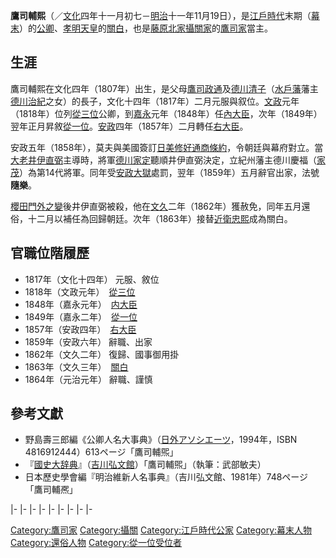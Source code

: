 {{japanese|japanese=鷹司 輔煕|kana=たかつかさ すけひろ|romaji=Takatsukasa Sukehiro|kyujitai=鷹司 輔熙}}
'''鷹司輔熙'''（{{bd|1807年|12月5日|1878年|11月19日}}／[[文化_(年號)|文化]]四年十一月初七－[[明治|明治]]十一年11月19日），是[[江戶時代|江戶時代]]末期（[[幕末|幕末]]）的[[公卿|公卿]]、[[孝明天皇|孝明天皇]]的[[關白|關白]]，也是[[藤原北家|藤原北家]][[攝家|攝關家]]的[[鷹司家|鷹司家]]當主。

==生涯==
鷹司輔熙在文化四年（1807年）出生，是父母[[鷹司政通|鷹司政通]]及[[德川清子|德川清子]]（[[水戶藩|水戶藩]]藩主[[德川治紀|德川治紀]]之女）的長子，文化十四年（1817年）二月元服與叙位。[[文政|文政]]元年（1818年）位列[[從三位|從三位]]公卿，到[[嘉永|嘉永]]元年（1848年）任[[內大臣|內大臣]]，次年（1849年）翌年正月昇敘[[從一位|從一位]]。[[安政|安政]]四年（1857年）二月轉任[[右大臣|右大臣]]。

安政五年（1858年），莫夫與美國簽訂[[日美修好通商條約|日美修好通商條約]]，令朝廷與幕府對立。當[[大老|大老]][[井伊直弼|井伊直弼]]主導時，將軍[[德川家定|德川家定]]聽順井伊直弼決定，立紀州藩主德川慶福（[[德川家茂|家茂]]）為第14代將軍。同年受[[安政大獄|安政大獄]]處罰，翌年（1859年）五月辭官出家，法號'''隨樂'''。

[[櫻田門外之變|櫻田門外之變]]後井伊直弼被殺，他在[[文久|文久]]二年（1862年）獲赦免，同年五月還俗，十二月以補任為{{link-ja|國事御用掛|国事御用掛}}回歸朝廷。次年（1863年）接替[[近衛忠熙|近衛忠熙]]成為關白。

==官職位階履歷==
* 1817年（文化十四年） 元服、敘位
* 1818年（文政元年）　[[從三位|從三位]]
* 1848年（嘉永元年）　[[内大臣|内大臣]]
* 1849年（嘉永二年）　[[從一位|從一位]]
* 1857年（安政四年）　[[右大臣|右大臣]]
* 1859年（安政六年） 辭職、出家
* 1862年（文久二年） 復歸、國事御用掛
* 1863年（文久三年）　[[關白|關白]]
* 1864年（元治元年） 辭職、謹慎

==參考文獻==
*野島壽三郎編《公卿人名大事典》（[[日外アソシエーツ|日外アソシエーツ]]，1994年，ISBN 4816912444）613ページ「鷹司輔煕」
*『[[國史大辞典_(昭和)|國史大辞典]]』（[[吉川弘文館|吉川弘文館]]）「鷹司輔煕」（執筆：武部敏夫）  
*日本歷史學會編『明治維新人名事典』（吉川弘文館、1981年）748ページ「鷹司輔凞」

{{start box|width=auto}}
{{s-pre}}
|-
{{s-before|[[鷹司政通|鷹司政通]]}}
{{s-title|[[鷹司家|鷹司家]]當主|1868年11月29日－1878年11月19日}}
{{s-after|{{link-ja|鷹司輔政|鷹司輔政}}}}
|-
{{s-before|[[近衛忠熙|近衛忠熙]]}}
{{s-title|[[藤氏長者|藤氏長者]]|1863年3月12日－1864年1月31日}}
{{s-after|[[二條齊敬|二條齊敬]]}}
|-
{{s-off}}
|-
{{s-before|[[德大寺實堅|德大寺實堅]]}}
{{s-title|[[內大臣|內大臣]]|1848年4月24日－1857年3月3日}}
{{s-after|[[廣幡經豐|廣幡經豐]]}}
|-
{{s-before|[[大炊御門經久|大炊御門經久]]}}
{{s-title|[[右大臣|右大臣]]|1857年3月3日－1859年4月30日}}
{{s-after|[[花山院家厚|花山院家厚]]}}
|-
{{s-before|近衛忠熙}}
{{s-title|[[攝政關白列表|關白]]|1863年3月12日－1864年1月31日}}
{{s-after|二條齊敬}}
|-
{{s-mil}}
|-
{{s-before|[[久我通明|久我通明]]}}
{{s-title|{{link-ja|近衛大將|近衛大将|右大將}}|1824年6月30日－1834年10月24日}}
{{s-after|花山院家厚}}
|-
{{s-before|近衛忠熙}}
{{s-title|{{link-ja|近衛大將|近衛大将|左大將}}|1834年10月24日－1849年2月5日}}
{{s-after|[[一條忠香|一條忠香]]}}
{{end box}}
{{歷代關白}}

[[Category:鷹司家|Category:鷹司家]]
[[Category:攝關|Category:攝關]]
[[Category:江戶時代公家|Category:江戶時代公家]]
[[Category:幕末人物|Category:幕末人物]]
[[Category:還俗人物|Category:還俗人物]]
[[Category:從一位受位者|Category:從一位受位者]]